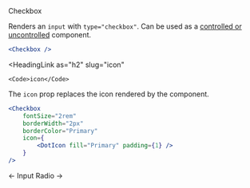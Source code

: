 <DocHeaderStack>
    <Heading as="h1">
        Checkbox
    </Heading>
    <RepoSourceLink repo="components" href="/Checkbox.tsx" />
    <EditDocsLink href="/components/checkbox.mdx" />
</DocHeaderStack>

Renders an `input` with `type="checkbox"`. Can be used as a [controlled or uncontrolled](https://reactjs.org/docs/uncontrolled-components.html) 
component.

```jsx
<Checkbox />
```

<HeadingLink
    as="h2"
    slug="icon"
>
    <Code>icon</Code>
</HeadingLink>

The `icon` prop replaces the icon rendered by the component.

```jsx
<Checkbox
    fontSize="2rem"
    borderWidth="2px"
    borderColor="Primary"
    icon={
        <DotIcon fill="Primary" padding={1} />
    }
/>
```

<DocFooterFlex>
    <DocFooterLink href="/docs/components/input">
        &larr; Input
    </DocFooterLink>
    <DocFooterLink href="/docs/components/radio">
        Radio &rarr;
    </DocFooterLink>
</DocFooterFlex>
